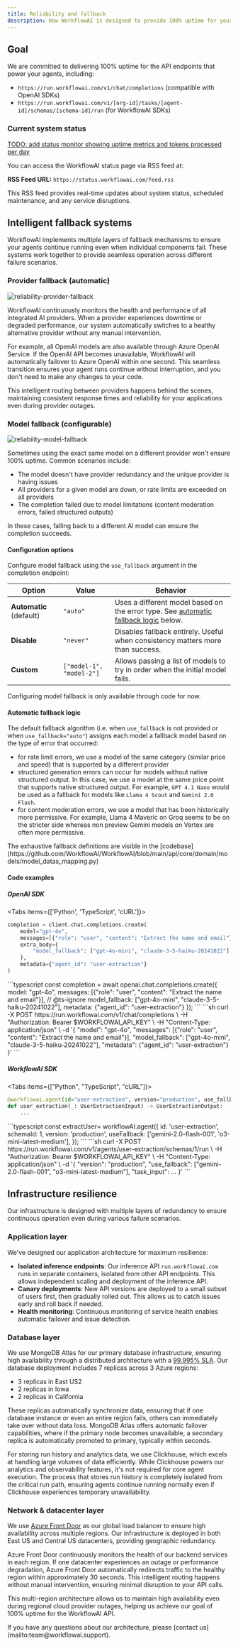 ```yaml
---
title: Reliability and fallback
description: How WorkflowAI is designed to provide 100% uptime for your agents.
---
```



## Goal

We are committed to delivering 100% uptime for the API endpoints that power your agents, including:
- `https://run.workflowai.com/v1/chat/completions` (compatible with OpenAI SDKs)
- `https://run.workflowai.com/v1/[org-id]/tasks/[agent-id]/schemas/[schema-id]/run` (for WorkflowAI SDKs)

### Current system status

<StatusMonitor />

[TODO: add status monitor showing uptime metrics and tokens processed per day](https://blocks.tremor.so/blocks/status-monitoring)
<Accordions>
<Accordion title="How can I access the status page via RSS feed?">

You can access the WorkflowAI status page via RSS feed at:

**RSS Feed URL:** `https://status.workflowai.com/feed.rss`

This RSS feed provides real-time updates about system status, scheduled maintenance, and any service disruptions.

</Accordion>
</Accordions>


## Intelligent fallback systems

WorkflowAI implements multiple layers of fallback mechanisms to ensure your agents continue running even when individual components fail. These systems work together to provide seamless operation across different failure scenarios.

### Provider fallback (automatic)

![reliability-provider-fallback](/images/inference/reliability/provider-fallback.png)

WorkflowAI continuously monitors the health and performance of all integrated AI providers. When a provider experiences downtime or degraded performance, our system automatically switches to a healthy alternative provider without any manual intervention.

For example, all OpenAI models are also available through Azure OpenAI Service. If the OpenAI API becomes unavailable, WorkflowAI will automatically failover to Azure OpenAI within one second. This seamless transition ensures your agent runs continue without interruption, and you don't need to make any changes to your code.

This intelligent routing between providers happens behind the scenes, maintaining consistent response times and reliability for your applications even during provider outages.

### Model fallback (configurable)

![reliability-model-fallback](/images/inference/reliability/model-fallback.png)

Sometimes using the exact same model on a different provider won't ensure 100% uptime. Common scenarios include:
- The model doesn't have provider redundancy and the unique provider is having issues
- All providers for a given model are down, or rate limits are exceeded on all providers
- The completion failed due to model limitations (content moderation errors, failed structured outputs)

In these cases, falling back to a different AI model can ensure the completion succeeds.

#### Configuration options

Configure model fallback using the `use_fallback` argument in the completion endpoint:

| Option | Value | Behavior |
|--------|-------|----------|
| **Automatic** (default) | `"auto"` | Uses a different model based on the error type. See [automatic fallback logic](#automatic-fallback-logic) below. |
| **Disable** | `"never"` | Disables fallback entirely. Useful when consistency matters more than success. |
| **Custom** | `["model-1", "model-2"]` | Allows passing a list of models to try in order when the initial model fails. |

<Callout type="info">
Configuring model fallback is only available through code for now.
</Callout>

#### Automatic fallback logic

The default fallback algorithm (i.e. when `use_fallback` is not provided or when `use_fallback="auto"`) assigns each model a fallback model based on the type of error that occurred:
- for rate limit errors, we use a model of the same category (similar price and speed) that is supported by a different provider
- structured generation errors can occur for models without native structured output. In this case, we use a model at the same price point that supports native structured output. For example, `GPT 4.1 Nano` would be used as a fallback for models like `Llama 4 Scout` and `Gemini 2.0 Flash`.
- for content moderation errors, we use a model that has been historically more permissive. For example,  Llama 4 Maveric on Groq seems to be on the stricter side whereas non preview Gemini models on Vertex are often more permissive.

<Callout type="info">
The exhaustive fallback definitions are visible in the [codebase](https://github.com/WorkflowAI/WorkflowAI/blob/main/api/core/domain/models/model_datas_mapping.py) 
</Callout>

#### Code examples

##### OpenAI SDK

<Tabs items={['Python', 'TypeScript', 'cURL']}>
<Tab value="Python">
```python
completion = client.chat.completions.create(
    model="gpt-4o",
    messages=[{"role": "user", "content": "Extract the name and email"}],
    extra_body={
        "model_fallback": ["gpt-4o-mini", "claude-3-5-haiku-20241022"]
    },
    metadata={"agent_id": "user-extraction"}
)
```
</Tab>
<Tab value="TypeScript">
```typescript
const completion = await openai.chat.completions.create({
    model: "gpt-4o",
    messages: [{"role": "user", "content": "Extract the name and email"}],
    // @ts-ignore
    model_fallback: ["gpt-4o-mini", "claude-3-5-haiku-20241022"],
    metadata: {"agent_id": "user-extraction"}
});
```
</Tab>
<Tab value="cURL">
```sh
curl -X POST https://run.workflowai.com/v1/chat/completions \
-H "Authorization: Bearer $WORKFLOWAI_API_KEY" \
-H "Content-Type: application/json" \
-d '{
    "model": "gpt-4o",
    "messages": [{"role": "user", "content": "Extract the name and email"}],
    "model_fallback": ["gpt-4o-mini", "claude-3-5-haiku-20241022"],
    "metadata": {"agent_id": "user-extraction"}
}'
```
</Tab>
</Tabs>

##### WorkflowAI SDK

<Tabs items={["Python", "TypeScript", "cURL"]}>
  <Tab>
  ```python
  @workflowai.agent(id="user-extraction", version="production", use_fallback=["gemini-2.0-flash-001", "o3-mini-latest-medium"])
  def user_extraction(_: UserExtractionInput) -> UserExtractionOutput:
      ...
  ```
  </Tab>
  <Tab>
  ```typescript
  const extractUser= workflowAI.agent<UserExtractionInput, UserExtractionOutput>({
    id: 'user-extraction',
    schemaId: 1,
    version: 'production',
    useFallback: ['gemini-2.0-flash-001', 'o3-mini-latest-medium'],
  });
  ```
  </Tab>
  <Tab>
  ```sh
  curl -X POST https://run.workflowai.com/v1/agents/user-extraction/schemas/1/run \
  -H "Authorization: Bearer $WORKFLOWAI_API_KEY" \
  -H "Content-Type: application/json" \
  -d '{
      "version": "production",
      "use_fallback": ["gemini-2.0-flash-001", "o3-mini-latest-medium"],
      "task_input": ...
  }'
  ```
  </Tab>
</Tabs>

## Infrastructure resilience

Our infrastructure is designed with multiple layers of redundancy to ensure continuous operation even during various failure scenarios.

### Application layer

We've designed our application architecture for maximum resilience:

- **Isolated inference endpoints**: Our inference API `run.workflowai.com` runs in separate containers, isolated from other API endpoints. This allows independent scaling and deployment of the inference API.
- **Canary deployments**: New API versions are deployed to a small subset of users first, then gradually rolled out. This allows us to catch issues early and roll back if needed.
- **Health monitoring**: Continuous monitoring of service health enables automatic failover and issue detection.

### Database layer

We use MongoDB Atlas for our primary database infrastructure, ensuring high availability through a distributed architecture with a [99.995% SLA](https://www.mongodb.com/cloud/atlas/reliability). Our database deployment includes 7 replicas across 3 Azure regions:
- 3 replicas in East US2
- 2 replicas in Iowa
- 2 replicas in California

These replicas automatically synchronize data, ensuring that if one database instance or even an entire region fails, others can immediately take over without data loss. MongoDB Atlas offers automatic failover capabilities, where if the primary node becomes unavailable, a secondary replica is automatically promoted to primary, typically within seconds.

<Callout type="info">
For storing run history and analytics data, we use Clickhouse, which excels at handling large volumes of data efficiently. While Clickhouse powers our analytics and observability features, it's not required for core agent execution. The process that stores run history is completely isolated from the critical run path, ensuring agents continue running normally even if Clickhouse experiences temporary unavailability.
</Callout>

### Network & datacenter layer

We use [Azure Front Door](https://azure.microsoft.com/en-us/products/frontdoor) as our global load balancer to ensure high availability across multiple regions. Our infrastructure is deployed in both East US and Central US datacenters, providing geographic redundancy.

Azure Front Door continuously monitors the health of our backend services in each region. If one datacenter experiences an outage or performance degradation, Azure Front Door automatically redirects traffic to the healthy region within approximately 30 seconds. This intelligent routing happens without manual intervention, ensuring minimal disruption to your API calls.

This multi-region architecture allows us to maintain high availability even during regional cloud provider outages, helping us achieve our goal of 100% uptime for the WorkflowAI API.

<Callout type="info">
If you have any questions about our architecture, please [contact us](mailto:team@workflowai.support).
</Callout>